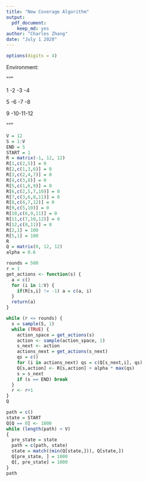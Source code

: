 ```yaml
---
title: "New Coverage Algorithm"
output: 
  pdf_document:
    keep_md: yes
author: "Charles Zhang"
date: "July 1 2020"
---
```


```r
options(digits = 4)
```

Environment:

"""

1 -2 -3 -4 

5 -6 -7 -8

9 -10-11-12

"""

```r
V = 12
S = 1:V
END = 5
START = 1
R = matrix(-1, 12, 12)
R[1,c(2,5)] = 0
R[2,c(1,3,6)] = 0
R[3,c(2,4,7)] = 0
R[4,c(3,8)] = 0
R[5,c(1,6,9)] = 0
R[6,c(2,5,7,10)] = 0
R[7,c(3,6,8,11)] = 0
R[8,c(4,7,12)] = 0
R[9,c(5,10)] = 0
R[10,c(6,9,11)] = 0
R[11,c(7,10,12)] = 0
R[12,c(8,11)] = 0
R[2,1] = 100
R[5,1] = 100
R
Q = matrix(0, 12, 12)
alpha = 0.6
```
```r
rounds = 500
r = 1
get_actions <- function(s) {
  a = c()
  for (i in 1:V) {
    if(R[s,i] != -1) a = c(a, i)
  }
  return(a)
}
```
```r
while (r <= rounds) {
  s = sample(S, 1)
  while (TRUE) {
    action_space = get_actions(s)
    action <- sample(action_space, 1)
    s_next <- action
    actions_next = get_actions(s_next)
    qs = c()
    for (i in actions_next) qs = c(Q[s_next,i], qs)
    Q[s,action] <- R[s,action] + alpha * max(qs)
    s = s_next
    if (s == END) break
  }
  r <- r+1
}
Q
```
```r
path = c()
state = START
Q[Q == 0] <- 1000
while (length(path) < V)
{
  pre_state = state
  path = c(path, state)
  state = match((min(Q[state,])), Q[state,])
  Q[pre_state, ] = 1000
  Q[, pre_state] = 1000
}
path
```

